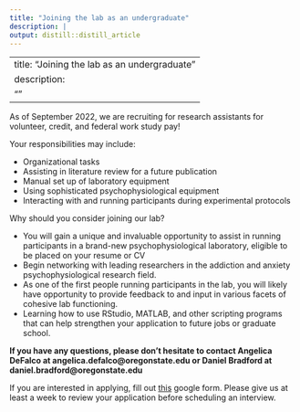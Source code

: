 ```yaml
---
title: "Joining the lab as an undergraduate"
description: |
output: distill::distill_article
---
```

---
title: "Joining the lab as an undergraduate"
description: 
  ""
---
As of September 2022, we are recruiting for research assistants for volunteer, credit, and federal work study pay!

Your responsibilities may include:

* Organizational tasks
* Assisting in literature review for a future publication
* Manual set up of laboratory equipment
* Using sophisticated psychophysiological equipment
* Interacting with and running participants during experimental protocols

Why should you consider joining our lab?

* You will gain a unique and invaluable opportunity to assist in running participants in a brand-new psychophysiological laboratory, eligible to be placed on your resume or CV
* Begin networking with leading researchers in the addiction and anxiety psychophysiological research field.
* As one of the first people running participants in the lab, you will likely have opportunity to provide feedback to and input in various facets of cohesive lab functioning.
* Learning how to use RStudio, MATLAB, and other scripting programs that can help strengthen your application to future jobs or graduate school.

**If you have any questions, please don’t hesitate to contact Angelica DeFalco at angelica.defalco@oregonstate.edu or Daniel Bradford at daniel.bradford@oregonstate.edu**

If you are interested in applying, fill out [this](https://forms.gle/XK2cDVEQQUsqxxgPA) google form. Please give us at least a week to review your application before scheduling an interview.

